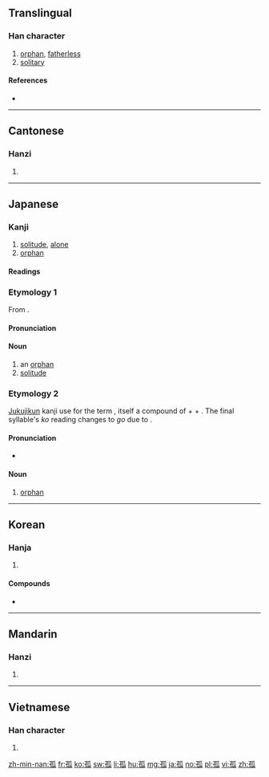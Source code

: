 ==Translingual==

===Han character===
{{Han char|rn=39|rad=子|as=05|sn=8|four=12430|canj=NDHVO|ids=⿰子瓜}}

# [[orphan]], [[fatherless]]
# [[solitary]]

====References====
* {{Han ref|kx=0279.080|dkj=06966|dj=0547.060|hdz=21014.010|uh=5B64|ud=23396|bh=A974|bd=43380}}

----

==Cantonese==

===Hanzi===
{{yue-hanzi|jyut=[[gu1]]|y=gu1}}

# {{defn|lang=yue|sort=子05}}

----

==Japanese==
{{attention|ja|Need compounds.}}

===Kanji===
{{ja-kanji|grade=c|rs=子05}}

# [[solitude]], [[alone]]
# [[orphan]]

====Readings====
{{ja-readings
|goon=[[く]] (ku) {{non-joyo-reading}}
|kanon=[[こ]] (ko)
|kun=[[みなしご]] (minashigo), [[ひとり]] (hitori)
}}

===Etymology 1===
From {{etyl|zhx|ja|sort=こ}} {{m|zh|sc=Hani|孤}}.

====Pronunciation====
{{ja-pron|こ|yomi=o}}

====Noun====
{{ja-noun|こ}}

# an [[orphan]]
# [[solitude]]

===Etymology 2===
[[熟字訓#Japanese|Jukujikun]] kanji use for the term {{l|ja|みなしご}}, itself a compound of {{m|ja|身|tr=mi||identity, family}} + {{m|ja|無|tr=nashi||none, without}} + {{m|ja|子|tr=ko||child}}. The final syllable's ''ko'' reading changes to ''go'' due to {{rendaku|みなしご}}.

====Pronunciation====
{{ja-pron|みなしご|yomi=k}}
* {{IPA|lang=ja|/mi.na.si.ɡo/|[minäɕiɡo̞]|[minäɕiŋo̞]}}

====Noun====
{{ja-noun|みなしご}}

# [[orphan]]

----

==Korean==

===Hanja===
{{ko-hanja|hangeul=고|rv=go|mr=ko}}

# {{defn|lang=ko|sort=子05}}

====Compounds====
* {{l|ko|孤兒院|tr=[[고아원]], goawon||orphanage}}

----

==Mandarin==

===Hanzi===
{{cmn-hanzi|pin=[[gū]] ([[gu1]])|wg=ku<sup>1</sup>}}

# {{defn|lang=cmn|sort=子05}}

----

==Vietnamese==

===Han character===
{{vi-hantu|[[cô]], [[co]], [[còi]], [[côi]], [[go]], [[gò]]|rs=子05}}

# {{defn|lang=vi|sort=子05}}

[[zh-min-nan:孤]]
[[fr:孤]]
[[ko:孤]]
[[sw:孤]]
[[li:孤]]
[[hu:孤]]
[[mg:孤]]
[[ja:孤]]
[[no:孤]]
[[pl:孤]]
[[vi:孤]]
[[zh:孤]]